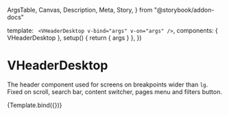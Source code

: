   ArgsTable,
  Canvas,
  Description,
  Meta,
  Story,
} from "@storybook/addon-docs"

<Meta
  title="Components/VHeader/VHeaderDesktop"
  component={VHeaderDesktop}
  decorators={WithSuspense}
/>

  template: `
    <VHeaderDesktop v-bind="args" v-on="args" />`,
  components: { VHeaderDesktop },
  setup() {
    return { args }
  },
})

# VHeaderDesktop

<Description of={VHeaderDesktop} />

<ArgsTable of={VHeaderDesktop} />

The header component used for screens on breakpoints wider than `lg`. Fixed on
scroll, search bar, content switcher, pages menu and filters button.

<Canvas>
  <Story name="Default">{Template.bind({})}</Story>
</Canvas>
